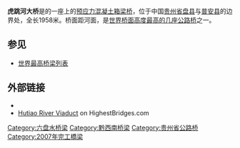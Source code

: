 {{Infobox bridge
| bridge_name        = 虎跳河大桥
| image              = Hutiaohe Bridge, Guizhou, China-1.JPG
| image_size         = 
| alt                = 
| caption            = 
| official_name      = 
| other_name         = 
| carries            = {{China Expwy Name|G60}}
| crosses            = 
| locale             = [[贵州省|贵州省]][[六盘水市|六盘水市]][[盘县|盘县]]-[[黔西南布依族苗族自治州|黔西南布依族苗族自治州]][[普安县|普安县]]
| owner              = 
| maint              = 
| id                 = 
| architect          = 
| designer           = 
| engineering        = 
| design             = [[箱梁桥|箱梁桥]]
| material           = [[预应力混凝土|预应力混凝土]]
| length             = {{convert|1958|m}}
| width              = 
| height             = {{convert|150|m}}
| mainspan           = {{convert|225|m}}
| spans              = 
| load               = 
| clearance_above    = 
| clearance_below    = {{convert|209|m}}
| life               = 
| builder            = 
| fabricator         = 
| begin              = 
| complete           = 
| cost               = 
| open               = 2007年12月31日
| inaugurated        = 
| toll               = 
| traffic            = 
| preceded           = 
| followed           = 
| heritage           = 
| collapsed          = 
| closed             = 
| replaces           = 
| lat                = 25.804583
| long               = 104.870917
| coordinates_region =
| map_type           =
| references       = 
| extra            = {{Location map+|China Guizhou|float=right|width=250|caption=|places=
                     {{Location map~|China Guizhou|label=虎跳河大桥|lat=25.804583|long=104.870917}}
}}
}}

'''虎跳河大桥'''是的一座{{China Expwy Name|G60}}上的[[预应力混凝土|预应力混凝土]][[箱梁桥|箱梁桥]]，位于中国[[贵州省|贵州省]][[盘县|盘县]]与[[普安县|普安县]]的边界处，全长1958米。桥面距河面{{convert|209|m}}，是[[世界最高桥梁列表|世界桥面高度最高的几座公路桥]]之一。

==参见==
*[[世界最高桥梁列表|世界最高桥梁列表]]

==外部链接==
*{{Structurae | id = s0052348 | title = Hutiao River Viaduct}}
*[https://web.archive.org/web/20130123140749/http://highestbridges.com/wiki/index.php?title=Hutiaohe_River_Viaduct  Hutiao River Viaduct] on HighestBridges.com

[[Category:六盘水桥梁|Category:六盘水桥梁]]
[[Category:黔西南桥梁|Category:黔西南桥梁]]
[[Category:贵州省公路桥|Category:贵州省公路桥]]
[[Category:2007年完工橋梁|Category:2007年完工橋梁]]